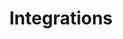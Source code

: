 ---
title: 'Integrations'
description: 'Live timer that allows instant allocation of time entries to bookings and projects'
icon: 'cloud'
---